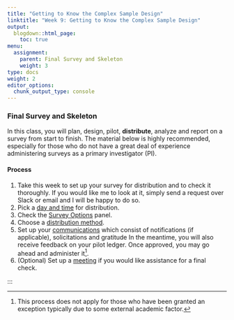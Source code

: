 ```yaml
---
title: "Getting to Know the Complex Sample Design"
linktitle: "Week 9: Getting to Know the Complex Sample Design"
output:
  blogdown::html_page:
    toc: true
menu:
  assignment:
    parent: Final Survey and Skeleton
    weight: 3
type: docs
weight: 2
editor_options: 
  chunk_output_type: console
---
```


### Final Survey and Skeleton
In this class, you will plan, design, pilot, **distribute**, analyze and report on a survey from start to finish. The material below is highly recommended, especially for those who do not have a great deal of experience administering surveys as a primary investigator (PI).

#### Process
1. Take this week to set up your survey for distribution and to check it thoroughly. If you would like me to look at it, simply send a request over Slack or email and I will be happy to do so.
2. Pick a [day and time](/example/09-example/#planning) for distribution.
3. Check the [Survey Options](/example/09-example/#an-overlooked-yet-extremely-important-option-1) panel.
4. Choose a [distribution method](/example/09-example/#read).
5. Set up your [communications](/example/09-example/#what-you-needyou-may-have-to-right-click-and-download-it-depending-on-your-browser-settings) which consist of notifications (if applicable), solicitations and gratitude In the meantime, you will also receive feedback on your pilot ledger. Once approved, you may go ahead and administer it^[This process does not apply for those who have been granted an exception typically due to some external academic factor.].
6. (Optional) Set up a [meeting](https://calendly.com/nopiecharts/short30) if you would like assistance for a final check. 


:::
